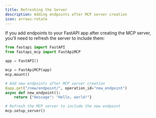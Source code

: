 ---
title: Refreshing the Server
description: Adding endpoints after MCP server creation
icon: arrows-rotate
---

If you add endpoints to your FastAPI app after creating the MCP server, you'll need to refresh the server to include them:

```python {9-12, 15}
from fastapi import FastAPI
from fastapi_mcp import FastApiMCP

app = FastAPI()

mcp = FastApiMCP(app)
mcp.mount()

# Add new endpoints after MCP server creation
@app.get("/new/endpoint/", operation_id="new_endpoint")
async def new_endpoint():
    return {"message": "Hello, world!"}

# Refresh the MCP server to include the new endpoint
mcp.setup_server()
```